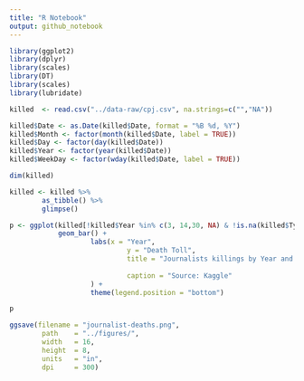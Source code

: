 ```yaml
---
title: "R Notebook"
output: github_notebook
---
```


```r
library(ggplot2)
library(dplyr)
library(scales)
library(DT)
library(scales)
library(lubridate)
```

```r
killed  <- read.csv("../data-raw/cpj.csv", na.strings=c("","NA"))
```



```r
killed$Date <- as.Date(killed$Date, format = "%B %d, %Y")
killed$Month <- factor(month(killed$Date, label = TRUE))
killed$Day <- factor(day(killed$Date))
killed$Year <- factor(year(killed$Date))
killed$WeekDay <- factor(wday(killed$Date, label = TRUE))
```


```r
dim(killed)
```


```r
killed <- killed %>%
        as_tibble() %>%
        glimpse()
```


```r
p <- ggplot(killed[!killed$Year %in% c(3, 14,30, NA) & !is.na(killed$Type_death), ], aes(Year, fill = Type_death)) + 
            geom_bar() +
                    labs(x = "Year", 
                             y = "Death Toll",
                             title = "Journalists killings by Year and Type", 
                              
                             caption = "Source: Kaggle"
                    ) +
                    theme(legend.position = "bottom")
```

```r
p
```

```r
ggsave(filename = "journalist-deaths.png",
        path    = "../figures/",
        width   = 16,
        height  = 8,
        units   = "in",
        dpi     = 300)
```
